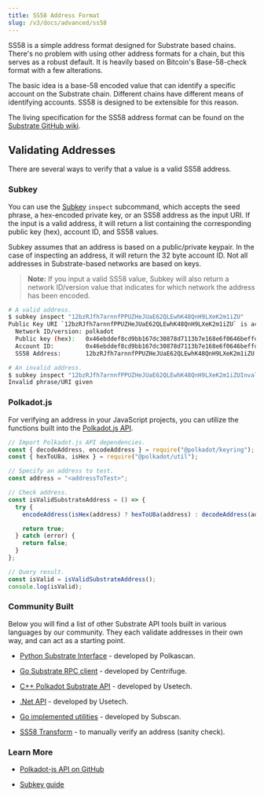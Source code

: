 ```yaml
---
title: SS58 Address Format
slug: /v3/docs/advanced/ss58
---
```


SS58 is a simple address format designed for Substrate based chains. There's no problem with using
other address formats for a chain, but this serves as a robust default. It is heavily based on
Bitcoin's Base-58-check format with a few alterations.

The basic idea is a base-58 encoded value that can identify a specific account on the Substrate
chain. Different chains have different means of identifying accounts. SS58 is designed to be
extensible for this reason.

The living specification for the SS58 address format can be found on the
[Substrate GitHub wiki](<https://github.com/paritytech/substrate/wiki/External-Address-Format-(SS58)>).

## Validating Addresses

There are several ways to verify that a value is a valid SS58 address.

### Subkey

You can use the [Subkey](https://substrate.dev/docs/en/knowledgebase/integrate/subkey) `inspect`
subcommand, which accepts the seed phrase, a hex-encoded private key, or an SS58 address as the input
URI. If the input is a valid address, it will return a list containing the corresponding public
key (hex), account ID, and SS58 values.

Subkey assumes that an address is based on a public/private keypair. In the case of inspecting an
address, it will return the 32 byte account ID. Not all addresses in Substrate-based networks are
based on keys.

> **Note:** If you input a valid SS58 value, Subkey will also return a network ID/version value
> that indicates for which network the address has been encoded.

```bash
# A valid address.
$ subkey inspect "12bzRJfh7arnnfPPUZHeJUaE62QLEwhK48QnH9LXeK2m1iZU"
Public Key URI `12bzRJfh7arnnfPPUZHeJUaE62QLEwhK48QnH9LXeK2m1iZU` is account:
  Network ID/version: polkadot
  Public key (hex):   0x46ebddef8cd9bb167dc30878d7113b7e168e6f0646beffd77d69d39bad76b47a
  Account ID:         0x46ebddef8cd9bb167dc30878d7113b7e168e6f0646beffd77d69d39bad76b47a
  SS58 Address:       12bzRJfh7arnnfPPUZHeJUaE62QLEwhK48QnH9LXeK2m1iZU

# An invalid address.
$ subkey inspect "12bzRJfh7arnnfPPUZHeJUaE62QLEwhK48QnH9LXeK2m1iZUInvalidAddress"
Invalid phrase/URI given
```

### Polkadot.js

For verifying an address in your JavaScript projects, you can utilize the functions built
into the [Polkadot.js API](https://polkadot.js.org/docs/api/).

```javascript
// Import Polkadot.js API dependencies.
const { decodeAddress, encodeAddress } = require("@polkadot/keyring");
const { hexToU8a, isHex } = require("@polkadot/util");

// Specify an address to test.
const address = "<addressToTest>";

// Check address.
const isValidSubstrateAddress = () => {
  try {
    encodeAddress(isHex(address) ? hexToU8a(address) : decodeAddress(address));

    return true;
  } catch (error) {
    return false;
  }
};

// Query result.
const isValid = isValidSubstrateAddress();
console.log(isValid);
```

### Community Built

Below you will find a list of other Substrate API tools built in various languages by our community.
They each validate addresses in their own way, and can act as a starting point.

- [Python Substrate Interface](https://polkascan.github.io/py-substrate-interface/#substrateinterface.Keypair) - developed by Polkascan.

- [Go Substrate RPC client](https://github.com/centrifuge/go-substrate-rpc-client) - developed by Centrifuge.

- [C++ Polkadot Substrate API](https://github.com/usetech-llc/polkadot_api_cpp) - developed by Usetech.

- [.Net API](https://github.com/usetech-llc/polkadot_api_dotnet) - developed by Usetech.

- [Go implemented utilities](https://github.com/itering/subscan-essentials) - developed by Subscan.

- [SS58 Transform](https://polkadot.subscan.io/tools/ss58_transform) - to manually verify an address (sanity check).

### Learn More

- [Polkadot-js API on GitHub](https://github.com/polkadot-js/api)

- [Subkey guide](../../../v3/docs/toolchains/subkey)
